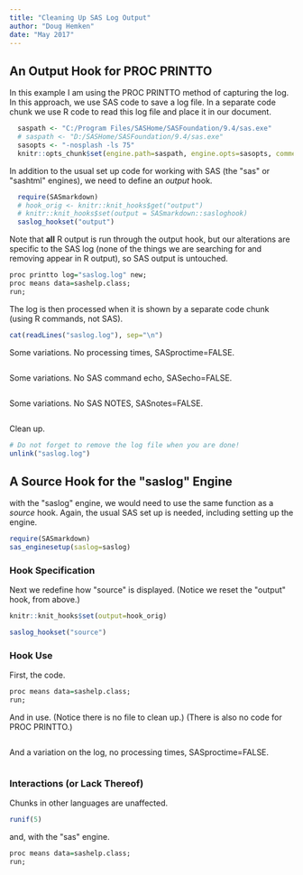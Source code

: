```yaml
---
title: "Cleaning Up SAS Log Output"
author: "Doug Hemken"
date: "May 2017"
---
```


## An Output Hook for PROC PRINTTO
In this example I am using the PROC PRINTTO method of capturing the log.
In this approach, we use SAS code to save a log file.  In a separate code
chunk we use R code to read this log file and place it in our document.

```r
  saspath <- "C:/Program Files/SASHome/SASFoundation/9.4/sas.exe"
  # saspath <- "D:/SASHome/SASFoundation/9.4/sas.exe"
  sasopts <- "-nosplash -ls 75"
  knitr::opts_chunk$set(engine.path=saspath, engine.opts=sasopts, comment="")
```

In addition to the usual set up code for working with SAS (the \"sas\" or
\"sashtml\" engines), we need to define an *output* hook.
```r
  require(SASmarkdown)
  # hook_orig <- knitr::knit_hooks$get("output")
  # knitr::knit_hooks$set(output = SASmarkdown::sasloghook)
  saslog_hookset("output")
```

Note that **all** R output is run through the output hook, but our alterations
are specific to the SAS log (none of the things we are searching for
and removing appear in R output), so SAS output is untouched.

```r
proc printto log="saslog.log" new;
proc means data=sashelp.class;
run;
```

The log is then processed when it is shown by a separate code chunk (using
R commands, not SAS).
```r
cat(readLines("saslog.log"), sep="\n")
```

Some variations.  No processing times, SASproctime=FALSE.
```r
```

Some variations.  No SAS command echo, SASecho=FALSE.
```r
```

Some variations.  No SAS NOTES, SASnotes=FALSE.
```r
```

Clean up.
```r
# Do not forget to remove the log file when you are done!
unlink("saslog.log")
```

## A Source Hook for the \"saslog\" Engine
with the \"saslog\" engine, we would need to use the same function as 
a *source* hook.  Again, the usual SAS set up is needed, including
setting up the engine.
```r
require(SASmarkdown)
sas_enginesetup(saslog=saslog)
```

### Hook Specification
Next we redefine how \"source\" is
displayed. (Notice we reset the \"output\" hook, from above.)
```r
knitr::knit_hooks$set(output=hook_orig)

saslog_hookset("source")
```

### Hook Use
First, the code.
```r
proc means data=sashelp.class;
run;
```

And in use.  (Notice there is no file to clean up.)
(There is also no code for PROC PRINTTO.)
```r
```

And a variation on the log, no processing times, SASproctime=FALSE.
```r
```

### Interactions (or Lack Thereof)
Chunks in other languages are unaffected.
```r
runif(5)
```

and, with the \"sas\" engine.
```r
proc means data=sashelp.class;
run;
```
